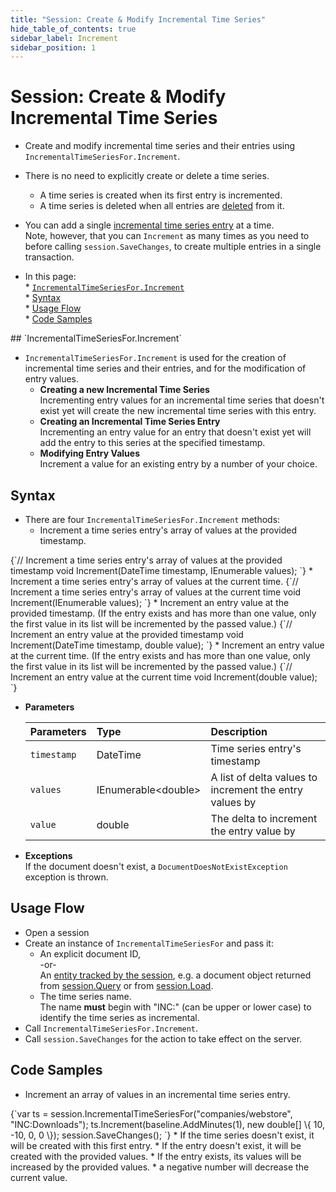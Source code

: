 ```yaml
---
title: "Session: Create & Modify Incremental Time Series"
hide_table_of_contents: true
sidebar_label: Increment
sidebar_position: 1
---
```



# Session: Create & Modify Incremental Time Series
<Admonition type="note" title="Note">

* Create and modify incremental time series and their entries using `IncrementalTimeSeriesFor.Increment`.  

* There is no need to explicitly create or delete a time series.  
   * A time series is created when its first entry is incremented.  
   * A time series is deleted when all entries are [deleted](../../../../../document-extensions/timeseries/client-api/session/delete.mdx) from it.  

* You can add a single [incremental time series entry](../../../../../document-extensions/timeseries/design.mdx#time-series-entries) at a time.  
  Note, however, that you can `Increment` as many times as you need to before calling 
  `session.SaveChanges`, to create multiple entries in a single transaction.  

* In this page:  
      * [`IncrementalTimeSeriesFor.Increment`](../../../../../document-extensions/timeseries/incremental-time-series/client-api/session/increment.mdx#timeseriesforappend)  
         * [Syntax](../../../../../document-extensions/timeseries/incremental-time-series/client-api/session/increment.mdx#syntax)  
         * [Usage Flow](../../../../../document-extensions/timeseries/incremental-time-series/client-api/session/increment.mdx#usage-flow)  
         * [Code Samples](../../../../../document-extensions/timeseries/incremental-time-series/client-api/session/increment.mdx#code-samples)  
</Admonition>
## `IncrementalTimeSeriesFor.Increment`

* `IncrementalTimeSeriesFor.Increment` is used for the creation of incremental time series and 
  their entries, and for the modification of entry values.  
   * **Creating a new Incremental Time Series**  
     Incrementing entry values for an incremental time series that doesn't exist yet will 
     create the new incremental time series with this entry.  
   * **Creating an Incremental Time Series Entry**  
     Incrementing an entry value for an entry that doesn't exist yet will add the entry to 
     this series at the specified timestamp.  
   * **Modifying Entry Values**  
     Increment a value for an existing entry by a number of your choice.  



## Syntax

* There are four `IncrementalTimeSeriesFor.Increment` methods:  
   * Increment a time series entry's array of values at the provided timestamp.   
<TabItem value="incremental_declaration_increment-values-array-at-provided-timestamp" label="incremental_declaration_increment-values-array-at-provided-timestamp">
<CodeBlock language="csharp">
{`// Increment a time series entry's array of values at the provided timestamp
void Increment(DateTime timestamp, IEnumerable<double> values);
`}
</CodeBlock>
</TabItem>
   * Increment a time series entry's array of values at the current time.  
<TabItem value="incremental_declaration_increment-values-array-at-current-time" label="incremental_declaration_increment-values-array-at-current-time">
<CodeBlock language="csharp">
{`// Increment a time series entry's array of values at the current time
void Increment(IEnumerable<double> values);
`}
</CodeBlock>
</TabItem>
   * Increment an entry value at the provided timestamp.  
     (If the entry exists and has more than one value, only the first 
     value in its list will be incremented by the passed value.)  
<TabItem value="incremental_declaration_increment-value-at-provided-timestamp" label="incremental_declaration_increment-value-at-provided-timestamp">
<CodeBlock language="csharp">
{`// Increment an entry value at the provided timestamp
void Increment(DateTime timestamp, double value);
`}
</CodeBlock>
</TabItem>
   * Increment an entry value at the current time.  
     (If the entry exists and has more than one value, only the first 
     value in its list will be incremented by the passed value.)  
<TabItem value="incremental_declaration_increment-value-at-current-time" label="incremental_declaration_increment-value-at-current-time">
<CodeBlock language="csharp">
{`// Increment an entry value at the current time
void Increment(double value);
`}
</CodeBlock>
</TabItem>

* **Parameters**  

    | Parameters | Type | Description |
    |:-------------|:-------------|:-------------|
    | `timestamp` | DateTime | Time series entry's timestamp |
    | `values` | IEnumerable&lt;double&gt; | A list of delta values to increment the entry values by |
    | `value` | double | The delta to increment the entry value by |

* **Exceptions**  
  If the document doesn't exist, a `DocumentDoesNotExistException` exception is thrown.  



## Usage Flow

* Open a session  
* Create an instance of `IncrementalTimeSeriesFor` and pass it:  
    * An explicit document ID,  
      -or-  
      An [entity tracked by the session](../../../../../client-api/session/loading-entities.mdx), 
      e.g. a document object returned from [session.Query](../../../../../client-api/session/querying/how-to-query.mdx) 
      or from [session.Load](../../../../../client-api/session/loading-entities.mdx#load).  
    * The time series name.  
      The name **must** begin with "INC:" (can be upper or lower case) to identify the time series as incremental.  
* Call `IncrementalTimeSeriesFor.Increment`.  
* Call `session.SaveChanges` for the action to take effect on the server.  



## Code Samples

* Increment an array of values in an incremental time series entry.  
<TabItem value="incremental_create-incremental-time-series" label="incremental_create-incremental-time-series">
<CodeBlock language="csharp">
{`var ts = session.IncrementalTimeSeriesFor("companies/webstore", "INC:Downloads");
ts.Increment(baseline.AddMinutes(1), new double[] \{ 10, -10, 0, 0 \});
session.SaveChanges();
`}
</CodeBlock>
</TabItem>
    * If the time series doesn't exist, it will be created with this first entry.  
    * If the entry doesn't exist, it will be created with the provided values.  
    * If the entry exists, its values will be increased by the provided values.  
       * a negative number will decrease the current value.  



